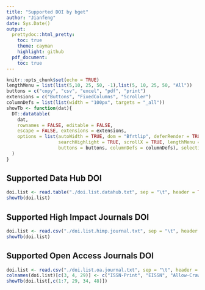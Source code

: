 ```yaml
---
title: "Supported DOI by bget"
author: "Jianfeng"
date: Sys.Date()
output: 
  prettydoc::html_pretty:
    toc: true
    theme: cayman
    highlight: github
  pdf_document:
    toc: true
---
```


```r
knitr::opts_chunk$set(echo = TRUE)
lengthMenu = list(list(5,10, 25, 50, -1),list(5, 10, 25, 50, "All"))
buttons = c("copy", "csv", "excel", "pdf", "print")
extensions = c("Buttons", "FixedColumns", "Scroller")
columnDefs = list(list(width = "100px", targets = "_all"))
showTb <- function(dat){
  DT::datatable(
    dat, 
    rownames = FALSE, editable = FALSE, 
    escape = FALSE, extensions = extensions,
    options = list(autoWidth = TRUE, dom = "Bfrtlip", deferRender = TRUE,
                   searchHighlight = TRUE, scrollX = TRUE, lengthMenu = lengthMenu,
                   buttons = buttons, columnDefs = columnDefs), selection = "none"
  )
}
```

## Supported Data Hub DOI

```r
doi.list <- read.table("./doi.list.datahub.txt", sep = "\t", header = TRUE)
showTb(doi.list)

```

## Supported High Impact Journals DOI

```r
doi.list <- read.csv("./doi.list.himp.journal.txt", sep = "\t", header = TRUE)
showTb(doi.list)
```

## Supported Open Access Journals DOI

```r
doi.list <- read.csv("./doi.list.oa.journal.txt", sep = "\t", header = TRUE)
colnames(doi.list)[c(3, 4, 29)] <- c("ISSN-Print", "EISSN", "Allow-Crawl")
showTb(doi.list[,c(1:7, 29, 34, 48)])
```
